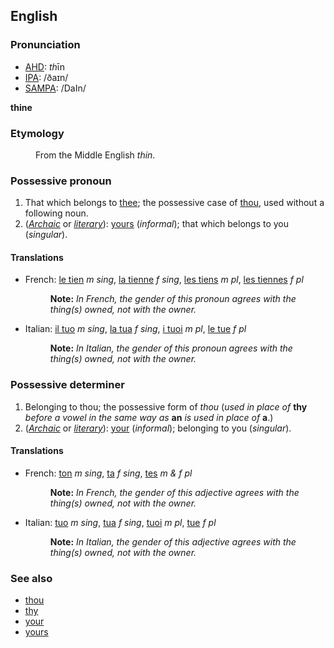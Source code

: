 ==English==
===Pronunciation===
*[[w:AHD|AHD]]: <i>th</i>īn
*[[w:IPA|IPA]]: /ðaɪn/
*[[w:SAMPA|SAMPA]]: /DaIn/

'''thine'''

===Etymology===
:From the Middle English ''thin''.

===Possessive pronoun===
#That which belongs to [[thee]]; the possessive case of [[thou]], used without a following noun.
#(''[[Archaic]]'' or ''[[literary]]''): [[yours]] (''informal''); that which belongs to you (''singular'').

====Translations====
*French: [[le tien]] ''m sing'', [[la tienne]] ''f sing'', [[les tiens]] ''m pl'', [[les tiennes]] ''f pl''
*:'''Note:''' ''In French, the gender of this pronoun agrees with the thing(s) owned, not with the owner.''
*Italian: [[il tuo]] ''m sing'', [[la tua]] ''f sing'', [[i tuoi]] ''m pl'', [[le tue]] ''f pl''
*:'''Note:''' ''In Italian, the gender of this pronoun agrees with the thing(s) owned, not with the owner.''

===Possessive determiner===
#Belonging to thou; the possessive form of ''thou'' (''used in place of'' '''thy''' ''before a vowel in the same way as'' '''an''' ''is used in place of'' '''a'''.)
#(''[[Archaic]]'' or ''[[literary]]''): [[your]] (''informal''); belonging to you (''singular'').

====Translations====
*French: [[ton]] ''m sing'', [[ta]] ''f sing'', [[tes]] ''m & f pl''
*:'''Note:''' ''In French, the gender of this adjective agrees with the thing(s) owned, not with the owner.''
*Italian: [[tuo]] ''m sing'', [[tua]] ''f sing'', [[tuoi]] ''m pl'', [[tue]] ''f pl''
*:'''Note:''' ''In Italian, the gender of this adjective agrees with the thing(s) owned, not with the owner.''

===See also===
*[[thou]]
*[[thy]]
*[[your]]
*[[yours]]